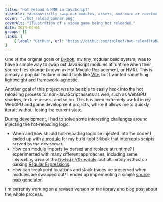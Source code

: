 ```yaml
---
title: "Hot Reload & HMR in JavaScript"
subtitle: "Automatically swap out modules, assets, and more at runtime."
cover: "./hot_reload_banner.png"
coverAlt: "Illustration of a video game being hot reloaded."
date: 2024-06-01
groups: []
links: [
	{ label: "GitHub", url: "https://github.com/tobloef/hot-reload?tab=readme-ov-file#readme" },
]
---
```


One of the original goals of [Bikbok](/portfolio/bikbok), my tiny modular build system, was to have a simple way to swap out JavaScript modules at runtime when their source files change (known as Hot Module Replacement, or HMR). This is already a popular feature in build tools like [Vite](https://vite.dev/), but I wanted something lightweight and framework-agnostic.

Another goal of this project was to be able to easily hook into the hot reloading process for non-JavaScript assets as well, such as WebGPU shaders, texture assets, and so on. This has been extremely useful in my WebGPU and game development projects, where it allows me to quickly iterate without losing the current state.

During development, I had to solve some interesting challenges around injecting the hot-reloading logic:

* When and how should hot-reloading logic be injected into the code? I ended up with [a module](https://github.com/tobloef/bikbok/blob/main/src/module/modules/hot-reload.js) for my build-tool Bikbok that intercepts scripts served by the dev server.
* How can module imports by parsed and replace at runtime? I experimented with many different approaches, including some interesting uses of the [Node.js V8 module](https://nodejs.org/api/v8.html), but ultimately settled on parsing [Regular Expressions](https://github.com/tobloef/hot-reload/blob/main/src/injection/inject-hot-imports.js).
* How can breakpoint locations and stack traces be preserved when modules are swapped out? I ended up implementing a simple [source map generator](https://github.com/tobloef/hot-reload/blob/c4695861839bcdd808c2137de1eccc049e7e5a6c/src/injection/inject-hot-imports.js#L138).

I'm currently working on a revised version of the library and blog post about the whole process.
